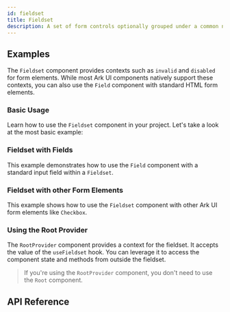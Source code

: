 ```yaml
---
id: fieldset
title: Fieldset
description: A set of form controls optionally grouped under a common name. 
---
```


## Examples

The `Fieldset` component provides contexts such as `invalid` and `disabled` for form elements.
While most Ark UI components natively support these contexts, you can also use the `Field` component with standard HTML form elements.

### Basic Usage

Learn how to use the `Fieldset` component in your project. Let's take a look at the most basic
example:

<Example id="basic" />

### Fieldset with Fields

This example demonstrates how to use the `Field` component with a standard input field within a `Fieldset`.

<Example id="with-field" />

### Fieldset with other Form Elements

This example shows how to use the `Fieldset` component with other Ark UI form elements like `Checkbox`.

<Example id="with-checkbox" />

### Using the Root Provider

The `RootProvider` component provides a context for the fieldset. It accepts the value of the `useFieldset` hook.
You can leverage it to access the component state and methods from outside the fieldset.

<Example id="root-provider" />

> If you're using the `RootProvider` component, you don't need to use the `Root` component.

## API Reference

<ComponentTypes id="fieldset" />